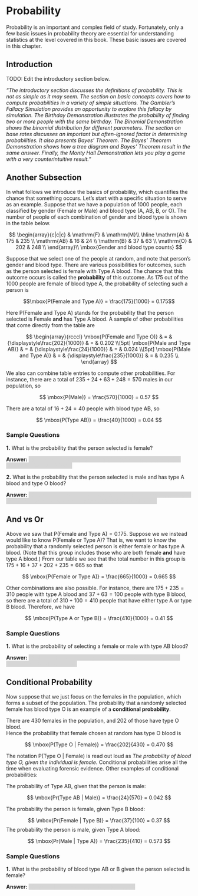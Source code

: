 # Probability

Probability is an important and complex field of study. Fortunately, only a few basic issues in probability theory are essential for understanding statistics at the level covered in this book. These basic issues are covered in this chapter.

## Introduction 

TODO: Edit the introductory section below.

*"The introductory section discusses the definitions of probability. This is not as simple as it may seem. The section on basic concepts covers how to compute probabilities in a variety of simple situations. The Gambler's Fallacy Simulation provides an opportunity to explore this fallacy by simulation. The Birthday Demonstration illustrates the probability of finding two or more people with the same birthday. The Binomial Demonstration shows the binomial distribution for different parameters. The section on base rates discusses an important but often-ignored factor in determining probabilities. It also presents Bayes' Theorem. The Bayes' Theorem Demonstration shows how a tree diagram and Bayes' Theorem result in the same answer. Finally, the Monty Hall Demonstration lets you play a game with a very counterintuitive result."*

## Another Subsection

In what follows we introduce the basics of probability, which quantifies the
chance that something occurs. Let's start with a specific situation to serve 
as an example. Suppose that we have a population of 1000 people, each classified
by gender (Female or Male) and blood type (A, AB, B, or O). The number of
people of each combination of gender and blood type is
shown in the table below.

$$
\begin{array}{c|c|c}
           & \mathrm{F} & \mathrm{M}\\ \hline
\mathrm{A} & 175 & 235 \\ 
\mathrm{AB} & 16 & 24 \\ 
\mathrm{B} & 37 & 63 \\ 
\mathrm{O} & 202 & 248 \\ 
\end{array}\\
\mbox{Gender and blood type counts}
$$

Suppose that we select one of the people at random, and note that person's gender and blood type. There are various possibilities for outcomes, such as the person selected is female with Type A blood. The chance that this outcome occurs is called the **probability** of this outcome. As 175 out 
of the 1000 people are female of blood type A, the probability of selecting such a person is

$$\mbox{P(Female and Type A)} = \frac{175}{1000} = 0.175$$

Here P(Female and Type A) stands for the probability that the person
selected is Female **and** has Type A blood. A sample of other probabilities
that come directly from the table are

$$
\begin{array}{rcccl}
\mbox{P(Female and Type O)} & = & {\displaystyle\frac{202}{1000}} & = & 0.202 \\[5pt]
\mbox{P(Male and Type AB)} & = & {\displaystyle\frac{24}{1000}} & = & 0.024 \\[5pt]
\mbox{P(Male and Type A)} & = & {\displaystyle\frac{235}{1000}} & = & 0.235 \\
\end{array}
$$

We also can combine table entries to compute other probabilities.  For
instance, there are a total of $235 + 24 + 63 + 248 =   570$ males in 
our population, so

$$
\mbox{P(Male)} = \frac{570}{1000} = 0.57
$$

There are a total of $16 + 24 = 40$ people with blood type AB, so

$$
\mbox{P(Type AB)} = \frac{40}{1000} = 0.04
$$

### Sample Questions

<style>
hide {
  background-color: #d6d6d6;
  color: #d6d6d6;
}
hide:hover {
  background-color: white;
  color: black;
}
</style>

**1.** What is the probability that the person selected is female?

**Answer:** <hide>$P(\text{Female}) = 1 - P(\text{Male}) = 1 - 0.57 = 0.43$ This is equivalent to $(175 + 16 + 37 + 202) / 1000$.<hide>

**2.** What is the probability that the person selected is male and has type A blood and type O blood?

**Answer:** <hide>$P(\text{Male and A and O}) = 0$. The probability of this event occurring in the table is zero, as no men have two different types of blood. <hide>

## And vs Or

Above we saw that $\mbox{P(Female and Type A)} = 0.175$. Suppose we
we instead would like to know $\mbox{P(Female or Type A)}$? That is,
we want to know the probability that a randomly selected person
is either female or has type A blood. (Note that this group includes those
who are both female **and** have type A blood.) From our table we see that 
the total number in this group is $175+16+37+202+235 = 665$ so that

$$
\mbox{P(Female or Type A)} = \frac{665}{1000} = 0.665
$$

Other combinations are also possible. For instance, there
are $175 + 235 = 310$ people with type A blood and
$37 + 63 = 100$ people with type B blood, so there are a total of
$310 + 100 = 410$ people that have either type A or type B blood. Therefore, we
have

$$
\mbox{P(Type A or Type B)} = \frac{410}{1000} = 0.41
$$
    

### Sample Questions

**1.** What is the probability of selecting a female or male with type AB blood?

**Answer:** <hide>$P(\text{(Male or Female) and AB}) = P(\text{(Male and AB) or (Female and AB)}) = (16 + 24) / 1000 = 0.04$<hide>

## Conditional Probability

Now suppose that we just focus on the females in the population, which
forms a subset of the population. The probability that a randomly selected 
female has blood type O is an example of a **conditional probability**.  

There are 430 females in the population, and 202 of those have type O blood.  
Hence the probability that female chosen at random has type O blood is

$$
\mbox{P(Type O | Female)} = \frac{202}{430} = 0.470
$$

The notation $\mbox{P(Type O | Female)}$ is read out loud as 
*The probability of blood type O, given the individual is female.*
Conditional probabilities arise all the time when evaluating forensic evidence.
Other examples of conditional probabilities:

The probability of Type AB, given that the person is male:

$$
\mbox{Pr(Type AB | Male)} = \frac{24}{570} = 0.042
$$

The probability the person is female, given Type B blood:

$$
\mbox{Pr(Female | Type B)} = \frac{37}{100} = 0.37
$$
The probability the person is male, given Type A blood:

$$
\mbox{Pr(Male | Type A)} = \frac{235}{410} = 0.573
$$
   
### Sample Questions

**1.** What is the probability of blood type AB or B given the person selected is female?

**Answer:** <hide>$P(\text{AB or B | Female}) = (16 + 37) / 430 = 0.123$<hide>
